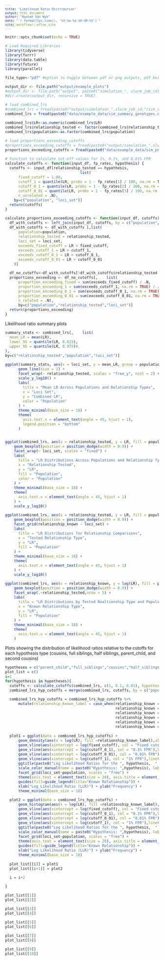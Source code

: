 ```yaml
---
title: "Likelihood Ratio Distribution"
output: html_document
author: "Hannah Van Wyk"
date: "`r format(Sys.time(), '%Y-%m-%d %H:%M:%S')`"
site: workflowr::wflow_site
---
```


<style type="text/css">

body, td {
   font-size: 14px;
}
code.r{
  font-size: 12px;
}
pre {
  font-size: 12px
}
</style>

```r
knitr::opts_chunk$set(echo = TRUE)
```

```r
# Load Required Libraries
library(tidyverse)
library(furrr)
library(data.table)
library(future)
library(parallel)

file_type<-"pdf" #option to toggle between pdf or png outputs, pdf being faster

output_dir <- file.path("output/example_plots")
#output_dir <- file.path("output", paste0("simulation_", slurm_job_id))
#dir.create(output_dir, recursive = TRUE)

# load combined_lrs
#combined_lrs = fread(paste0("output/simulation_",slurm_job_id,"/sim_summary_genotypes.csv"))
combined_lrs = fread(paste0("data/example_data/sim_summary_genotypes.csv"))

combined_lrs$LR<-as.numeric(combined_lrs$LR)
combined_lrs$relationship_tested <- factor(combined_lrs$relationship_tested, levels = c("parent_child", "full_siblings", "half_siblings", "cousins", "second_cousins", "unrelated"))
combined_lrs$population<-as.factor(combined_lrs$population)

# load proportions_exceeding_cutoffs
#proportions_exceeding_cutoffs = fread(paste0("output/simulation_",slurm_job_id,"/sim_proportions_exceeding_cutoffs.csv"))
proportions_exceeding_cutoffs = fread(paste0("data/example_data/sim_proportions_exceeding_cutoffs.csv"))
```

```r
# Function to calculate cut-off values for 1%, 0.1%, and 0.01% FPR
calculate_cutoffs <- function(input_df, fp_rates, hypothesis) {
  cutoffs <- input_df[relationship_tested == hypothesis,
                                  list(
      fixed_cutoff = 1.00,
      cutoff_1 = quantile(LR, probs = 1 - fp_rates[1] / 100, na.rm = TRUE),
      cutoff_0_1 = quantile(LR, probs = 1 - fp_rates[2] / 100, na.rm = TRUE),
      cutoff_0_01 = quantile(LR, probs = 1 - fp_rates[3] / 100, na.rm = TRUE),
      n_unrelated = .N),
    by=c("population", "loci_set")]
  return(cutoffs)
}

calculate_proportions_exceeding_cutoffs <- function(input_df, cutoffs) {
  df_with_cutoffs <- left_join(input_df, cutoffs, by = c("population", "loci_set"))
  df_with_cutoffs <- df_with_cutoffs [,list(
      population=population,
      relationship_tested = relationship_tested,
      loci_set = loci_set,
      exceeds_fixed_cutoff = LR > fixed_cutoff,
      exceeds_cutoff_1 = LR > cutoff_1,
      exceeds_cutoff_0_1 = LR > cutoff_0_1,
      exceeds_cutoff_0_01 = LR > cutoff_0_01
    )]

  df_no_cutoffs<-df_with_cutoffs[!df_with_cutoffs$relationship_tested == "unrelated",]
  proportions_exceeding <- df_no_cutoffs[,    list(
      proportion_exceeding_fixed = sum(exceeds_fixed_cutoff) / .N,
      proportion_exceeding_1 = sum(exceeds_cutoff_1, na.rm = TRUE) / .N,
      proportion_exceeding_0_1 = sum(exceeds_cutoff_0_1, na.rm = TRUE) / .N,
      proportion_exceeding_0_01 = sum(exceeds_cutoff_0_01, na.rm = TRUE) / .N,
      n_related = .N),
      by=c("population","relationship_tested","loci_set")]
  return(proportions_exceeding)
}
```

Likelihood ratio summary plots

```r
summary_stats <- combined_lrs[,    list(
  mean_LR = mean(LR),
  lower_95 = quantile(LR, 0.025),
  upper_95 = quantile(LR, 0.975)#,
),
by=c("relationship_tested","population","loci_set")]

ggplot(summary_stats, aes(x = loci_set, y = mean_LR, group = population, color = population)) +
      geom_line(size = 1) +
      facet_wrap(~ relationship_tested, scales = "free_y", ncol = 2) +
      scale_y_log10() +
      labs(
        title = "Mean LR Across Populations and Relationship Types",
        x = "Loci Set",
        y = "Combined LR",
        color = "Population"
      ) +
      theme_minimal(base_size = 18) +
      theme(
        axis.text.x = element_text(angle = 45, hjust = 1),
        legend.position = "bottom"
      )


ggplot(combined_lrs, aes(x = relationship_tested, y = LR, fill = population, color = population)) +
    geom_boxplot(position = position_dodge(width = 0.9)) +
    facet_wrap(~ loci_set, scales = "fixed") +
    labs(
      title = "LR Distributions Across Populations and Relationship Types",
      x = "Relationship Tested",
      y = "LR",
      fill = "Population",
      color = "Population"
    ) +
    theme_minimal(base_size = 18) +
    theme(
      axis.text.x = element_text(angle = 45, hjust = 1)
    ) +
    scale_y_log10()

ggplot(combined_lrs, aes(x = relationship_tested, y = LR, fill = population)) +
    geom_boxplot(position = position_dodge(width = 0.9)) +
    facet_grid(relationship_known ~ loci_set) +
    labs(
      title = "LR Distributions for Relationship Comparisons",
      x = "Tested Relationship Type",
      y = "LR",
      fill = "Population"
    ) +
    theme_minimal(base_size = 18) +
    theme(
      axis.text.x = element_text(angle = 45, hjust = 1)
    ) +
    scale_y_log10()

ggplot(combined_lrs, aes(x = relationship_known, y = log(LR), fill = population)) +
    geom_boxplot(position = position_dodge(width = 0.9)) +
    facet_wrap(.~relationship_tested,nrow = 5) +
    labs(
      title = "LR Distributions by Tested Realtionship Type and Population",
      x = "Known Relationship Type",
      y = "LR",
      fill = "Population"
    ) +
    theme_minimal(base_size = 18) +
    theme(
      axis.text.x = element_text(angle = 45, hjust = 1)
    )
```
Plots showing the distribution of likelihood ratios relative to the cutoffs for each hypothesis type (cousins, full siblings, half siblings, parent_child, and second cousins)
```r

hypotheses = c("parent_child","full_siblings","cousins","half_siblings","second_cousins")
plot_list = c()
i=1
for(hypothesis in hypotheses){
  cutoffs <- calculate_cutoffs(combined_lrs, c(1, 0.1, 0.01), hypothesis = hypothesis)
  combined_lrs_hyp_cutoffs = merge(combined_lrs, cutoffs, by = c("population","loci_set"), all.x = TRUE)

  combined_lrs_hyp_cutoffs = combined_lrs_hyp_cutoffs %>%
      mutate(relationship_known_label = case_when(relationship_known == "cousins" ~ "Cousins",
                                                  relationship_known == "full_siblings" ~ "Full Siblings",
                                                  relationship_known == "half_siblings" ~ "Half Siblings",
                                                  relationship_known == "parent_child" ~ "Parent-Child",
                                                  relationship_known == "second_cousins" ~ "Second Cousins",
                                                  relationship_known == "unrelated" ~ "Unrelated"))
    
  plot1 = ggplot(data = combined_lrs_hyp_cutoffs) +
      geom_density(aes(x = log(LR), fill =relationship_known_label),alpha = 0.5) + 
      geom_vline(aes(xintercept = log(fixed_cutoff), col = "Fixed cutoff (1)"),linetype = "dashed") +
      geom_vline(aes(xintercept = log(cutoff_0_1), col = "0.1% FPR"),linetype = "dashed") +
      geom_vline(aes(xintercept = log(cutoff_0_01), col = "0.01% FPR"),linetype = "dashed") +
      geom_vline(aes(xintercept = log(cutoff_1), col = "1% FPR"),linetype = "dashed") +
      ggtitle(paste0("Log Likelihood Ratios for the ", hypothesis,  " hypothesis")) +
      scale_color_manual(name = paste0("Hypothesis: ",hypothesis), labels = c("0.1% FPR", "0.01% FPR","1% FPR","Fixed cutoff (1)"), values = c("red","blue","forestgreen","black")) +
      facet_grid(loci_set~population, scales = "free") +
      theme(axis.text = element_text(size = 28), axis.title = element_text(size = 28)) +
      guides(fill=guide_legend(title="Known Relationship")) +
      xlab("Log Likelihood Ratio (LLR)") + ylab("Frequency") +
      theme_minimal(base_size = 18)

  plot2 = ggplot(data = combined_lrs_hyp_cutoffs) +
      geom_histogram(aes(x = log(LR), fill =relationship_known_label),alpha = 0.5) + 
      geom_vline(aes(xintercept = log(fixed_cutoff), col = "Fixed cutoff (1)"),linetype = "dashed") +
      geom_vline(aes(xintercept = log(cutoff_0_1), col = "0.1% FPR"),linetype = "dashed") +
      geom_vline(aes(xintercept = log(cutoff_0_01), col = "0.01% FPR"),linetype = "dashed") +
      geom_vline(aes(xintercept = log(cutoff_1), col = "1% FPR"),linetype = "dashed") +
      ggtitle(paste0("Log Likelihood Ratios for the ", hypothesis,  " hypothesis")) +
      scale_color_manual(name = paste0("Hypothesis: ",hypothesis), labels = c("0.1% FPR", "0.01% FPR","1% FPR","Fixed cutoff (1)"), values = c("red","blue","forestgreen","black")) +
      facet_grid(loci_set~population, scales = "free") +
      theme(axis.text = element_text(size = 28), axis.title = element_text(size = 28)) +
      guides(fill=guide_legend(title="Known Relationship")) +
      xlab("Log Likelihood Ratio (LLR)") + ylab("Frequency") +
      theme_minimal(base_size = 18)
  
  plot_list[[i]] = plot1
  plot_list[[i+1]] = plot2

  i = i+2

}

plot_list[[1]]
plot_list[[2]]

plot_list[[3]]
plot_list[[4]]

plot_list[[5]]
plot_list[[6]]

plot_list[[7]]
plot_list[[8]]

plot_list[[9]]
plot_list[[10]]
```

